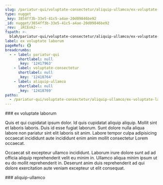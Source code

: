 ```yaml
---
slug: /pariatur-qui/voluptate-consectetur/aliquip-ullamco/ex-voluptate-laborum
type: nugget
_key: 3854ff3b-33e5-41c5-a4ae-20d09846be92
_id: nugget/3854ff3b-33e5-41c5-a4ae-20d09846be92
_rev: _iKCEok2---
fspath: >-
  blah/pariatur-qui/voluptate-consectetur/aliquip-ullamco/ex-voluptate-laborum.md
label: ex voluptate laborum
pageRefs: {}
breadcrumbs:
  - - label: pariatur-qui
      shortlabel: null
      _key: '12417963'
    - label: voluptate-consectetur
      shortlabel: null
      _key: '12418764'
    - label: aliquip-ullamco
      shortlabel: null
      _key: '12418769'
paths:
  - /pariatur-qui/voluptate-consectetur/aliquip-ullamco/ex-voluptate-laborum
---
```


<NuggetArea>
<Nugget slug="/pariatur-qui/voluptate-consectetur/aliquip-ullamco/ex-voluptate-laborum" type="nugget" _key="3854ff3b-33e5-41c5-a4ae-20d09846be92" _id="nugget/3854ff3b-33e5-41c5-a4ae-20d09846be92" _rev="_iKCEok2---" fspath="blah/pariatur-qui/voluptate-consectetur/aliquip-ullamco/ex-voluptate-laborum.md" label="ex voluptate laborum" paths="/pariatur-qui/voluptate-consectetur/aliquip-ullamco/ex-voluptate-laborum">
<NuggetBody>
### ex voluptate laborum

Quis et qui cupidatat ipsum dolor. Id quis cupidatat aliquip aliquip. Mollit sint et laboris laboris. Duis id esse fugiat laborum. Sunt dolore nulla aliqua labore non pariatur sint elit laboris sit anim. Labore tempor culpa adipisicing occaecat incididunt aute incididunt enim anim mollit consectetur Lorem occaecat.

Occaecat sit excepteur ullamco incididunt. Laborum irure dolore sunt ad ad officia aliquip reprehenderit velit eu minim in. Ullamco aliqua minim ipsum ut eu do mollit reprehenderit in. Deserunt anim duis reprehenderit ad qui dolore exercitation aute veniam excepteur ut elit consequat.

</NuggetBody>
<Breadcrumbs>
<Crumbs>
<Crumb _key="12417963" label="pariatur-qui" /><Crumb _key="12418764" label="voluptate-consectetur" /><Crumb _key="12418769" label="aliquip-ullamco" />
</Crumbs>
</Breadcrumbs>
</Nugget>

<NuggetsInbound>
</NuggetsInbound>
<NuggetsOutbound>
</NuggetsOutbound>
</NuggetArea>
<PassagesInbound>
<Passage direction="inbound" type="passage" _key="12418769" _id="passage/12418769" _rev="_iKCEoky--A" label="aliquip-ullamco" passage="aliquip-ullamco" fspath="blah/pariatur-qui/voluptate-consectetur/aliquip-ullamco" paths="/pariatur-qui/voluptate-consectetur/aliquip-ullamco" slug="/pariatur-qui/voluptate-consectetur/aliquip-ullamco">
<NuggetBody>
### aliquip-ullamco

</NuggetBody>
<Breadcrumbs>
<Crumbs>
<Crumb _key="12417963" label="pariatur-qui" /><Crumb _key="12418764" label="voluptate-consectetur" />
</Crumbs>
</Breadcrumbs>
</Passage>

</PassagesInbound>
<PassagesOutbound>
</PassagesOutbound>